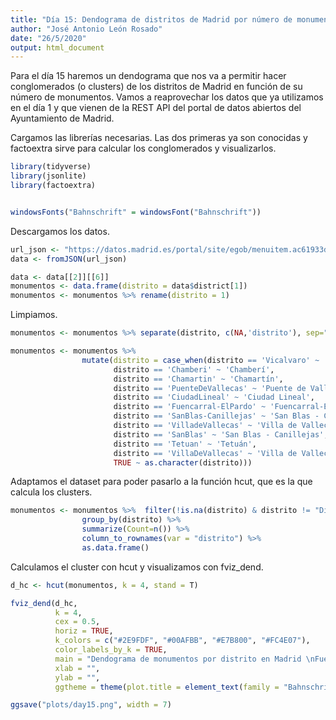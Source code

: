 ```yaml
---
title: "Día 15: Dendograma de distritos de Madrid por número de monumentos"
author: "José Antonio León Rosado"
date: "26/5/2020"
output: html_document
---
```


Para el día 15 haremos un dendograma que nos va a permitir hacer conglomerados (o clusters) de los distritos de Madrid en función de su número de monumentos. Vamos a reaprovechar los datos que ya utilizamos en el día 1 y que vienen de la REST API del portal de datos abiertos del Ayuntamiento de Madrid.

Cargamos las librerías necesarias. Las dos primeras ya son conocidas y factoextra sirve para calcular los conglomerados y visualizarlos.

```r
library(tidyverse)
library(jsonlite)
library(factoextra)


windowsFonts("Bahnschrift" = windowsFont("Bahnschrift"))
```

Descargamos los datos.

```r
url_json <- "https://datos.madrid.es/portal/site/egob/menuitem.ac61933d6ee3c31cae77ae7784f1a5a0/?vgnextoid=00149033f2201410VgnVCM100000171f5a0aRCRD&format=json&file=0&filename=300356-0-monumentos-ciudad-madrid&mgmtid=eb8e993ae322b610VgnVCM1000001d4a900aRCRD&preview=full"
data <- fromJSON(url_json)

data <- data[[2]][[6]]
monumentos <- data.frame(distrito = data$district[1])
monumentos <- monumentos %>% rename(distrito = 1)
```

Limpiamos.

```r
monumentos <- monumentos %>% separate(distrito, c(NA,'distrito'), sep="Distrito/")

monumentos <- monumentos %>%
                mutate(distrito = case_when(distrito == 'Vicalvaro' ~ 'Vicálvaro',
                       distrito == 'Chamberi' ~ 'Chamberí',
                       distrito == 'Chamartin' ~ 'Chamartín',
                       distrito == 'PuenteDeVallecas' ~ 'Puente de Vallecas',
                       distrito == 'CiudadLineal' ~ 'Ciudad Lineal',
                       distrito == 'Fuencarral-ElPardo' ~ 'Fuencarral-El Pardo',
                       distrito == 'SanBlas-Canillejas' ~ 'San Blas - Canillejas',
                       distrito == 'VilladeVallecas' ~ 'Villa de Vallecas',
                       distrito == 'SanBlas' ~ 'San Blas - Canillejas',
                       distrito == 'Tetuan' ~ 'Tetuán',
                       distrito == 'VillaDeVallecas' ~ 'Villa de Vallecas',
                       TRUE ~ as.character(distrito)))
```

Adaptamos el dataset para poder pasarlo a la función hcut, que es la que calcula los clusters.

```r
monumentos <- monumentos %>%  filter(!is.na(distrito) & distrito != "Distrito") %>%
                group_by(distrito) %>% 
                summarize(Count=n()) %>% 
                column_to_rownames(var = "distrito") %>% 
                as.data.frame()
```

Calculamos el cluster con hcut y visualizamos con fviz_dend.

```r
d_hc <- hcut(monumentos, k = 4, stand = T)

fviz_dend(d_hc, 
          k = 4, 
          cex = 0.5, 
          horiz = TRUE, 
          k_colors = c("#2E9FDF", "#00AFBB", "#E7B800", "#FC4E07"), 
          color_labels_by_k = TRUE,
          main = "Dendograma de monumentos por distrito en Madrid \nFuente: Ayuntamiento de Madrid | @jantleon", 
          xlab = "",
          ylab = "",
          ggtheme = theme(plot.title = element_text(family = "Bahnschrift"), axis.ticks.x = element_blank(), panel.background = element_blank()))

ggsave("plots/day15.png", width = 7)

```